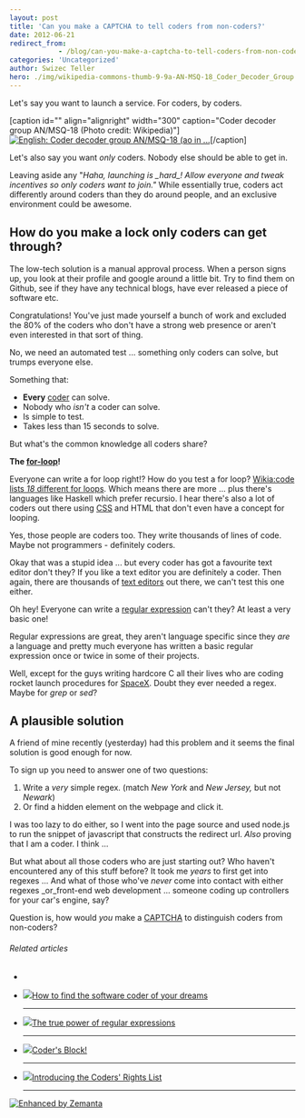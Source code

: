 ```yaml
---
layout: post
title: 'Can you make a CAPTCHA to tell coders from non-coders?'
date: 2012-06-21
redirect_from: 
            - /blog/can-you-make-a-captcha-to-tell-coders-from-non-coders/swizec/4704
categories: 'Uncategorized'
author: Swizec Teller
hero: ./img/wikipedia-commons-thumb-9-9a-AN-MSQ-18_Coder_Decoder_Group.png-300px-AN-MSQ-18_Coder_Decoder_Group.png
---
```

Let's say you want to launch a service. For coders, by coders.



\[caption id="" align="alignright" width="300" caption="Coder decoder group AN/MSQ-18 (Photo credit: Wikipedia)"][![English: Coder decoder group AN/MSQ-18 (ao in ...](./img/wikipedia-commons-thumb-9-9a-AN-MSQ-18_Coder_Decoder_Group.png-300px-AN-MSQ-18_Coder_Decoder_Group.png "English: Coder decoder group AN/MSQ-18 (ao in ...")](http://commons.wikipedia.org/wiki/File:AN-MSQ-18_Coder_Decoder_Group.png)\[/caption]



Let's also say you want _only_ coders. Nobody else should be able to get in.



Leaving aside any "_Haha, launching is \_hard\_! Allow everyone and tweak incentives so only coders want to join."_ While essentially true, coders act differently around coders than they do around people, and an exclusive environment could be awesome.

## How do you make a lock only coders can get through?

The low-tech solution is a manual approval process. When a person signs up, you look at their profile and google around a little bit. Try to find them on Github, see if they have any technical blogs, have ever released a piece of software etc.



Congratulations! You've just made yourself a bunch of work and excluded the 80% of the coders who don't have a strong web presence or aren't even interested in that sort of thing.



No, we need an automated test ... something only coders can solve, but trumps everyone else.



Something that:

- **Every** [coder](http://en.wikipedia.org/wiki/Programmer "Programmer") can solve.
- Nobody who _isn't_ a coder can solve.
- Is simple to test.
- Takes less than 15 seconds to solve.

But what's the common knowledge all coders share?



**The [for-loop](http://en.wikipedia.org/wiki/For_loop "For loop")!**



Everyone can write a for loop right!? How do you test a for loop? [Wikia:code lists _18_ different for loops](http://code.wikia.com/wiki/For_loop). Which means there are more ... plus there's languages like Haskell which prefer recursio. I hear there's also a lot of coders out there using [CSS](http://en.wikipedia.org/wiki/Cascading_Style_Sheets "Cascading Style Sheets") and HTML that don't even have a concept for looping.



Yes, those people are coders too. They write thousands of lines of code. Maybe not programmers - definitely coders.



Okay that was a stupid idea ... but every coder has got a favourite text editor don't they? If you like a text editor you are definitely a coder. Then again, there are thousands of [text editors](http://en.wikipedia.org/wiki/Text_editor "Text editor") out there, we can't test this one either.



Oh hey! Everyone can write a [regular expression](http://en.wikipedia.org/wiki/Regular_expression "Regular expression") can't they? At least a very basic one!



Regular expressions are great, they aren't language specific since they _are_ a language and pretty much everyone has written a basic regular expression once or twice in some of their projects.



Well, except for the guys writing hardcore C all their lives who are coding rocket launch procedures for [SpaceX](http://www.spacex.com/ "SpaceX"). Doubt they ever needed a regex. Maybe for _grep_ or _sed_?

## A plausible solution

A friend of mine recently (yesterday) had this problem and it seems the final solution is good enough for now.



To sign up you need to answer one of two questions:

1. Write a _very_ simple regex. (match _New York_ and _New Jersey,_ but not _Newark_)
2. Or find a hidden element on the webpage and click it.

I was too lazy to do either, so I went into the page source and used node.js to run the snippet of javascript that constructs the redirect url. _Also_ proving that I am a coder. I think ...



But what about all those coders who are just starting out? Who haven't encountered any of this stuff before? It took me _years_ to first get into regexes ... And what of those who've _never_ come into contact with either regexes _or_front-end web development ... someone coding up controllers for your car's engine, say?



Question is, how would _you_ make a [CAPTCHA](http://en.wikipedia.org/wiki/CAPTCHA "CAPTCHA") to distinguish coders from non-coders?

###### Related articles

-

- [![](http://i.zemanta.com/noimg_20_80_80.jpg)](http://www.theglobeandmail.com/report-on-business/small-business/digital/biz-categories-technology/how-to-find-the-software-coder-of-your-dreams/article2446549/)[How to find the software coder of your dreams](http://www.theglobeandmail.com/report-on-business/small-business/digital/biz-categories-technology/how-to-find-the-software-coder-of-your-dreams/article2446549/)



  * * *



- [![](http://i.zemanta.com/noimg_19_80_80.jpg)](http://nikic.github.com/2012/06/15/The-true-power-of-regular-expressions.html)[The true power of regular expressions](http://nikic.github.com/2012/06/15/The-true-power-of-regular-expressions.html)



  * * *



- [![](http://i.zemanta.com/91970114_80_80.jpg)](http://othmanelmoulatblog.wordpress.com/2012/06/01/coders-block/)[Coder's Block!](http://othmanelmoulatblog.wordpress.com/2012/06/01/coders-block/)



  * * *



- [![](http://i.zemanta.com/86096088_80_80.jpg)](https://www.eff.org/deeplinks/2012/04/introducing-coders-rights-list)[Introducing the Coders' Rights List](https://www.eff.org/deeplinks/2012/04/introducing-coders-rights-list)



  * * *



[![Enhanced by Zemanta](http://img.zemanta.com/zemified_e.png?x-id=eca9c70b-c39a-4a68-8b25-494b1569bc97)](http://www.zemanta.com/?px "Enhanced by Zemanta")